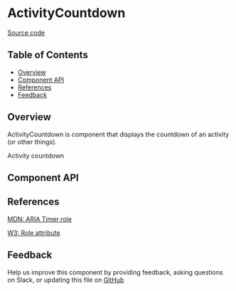 
# ActivityCountdown

[Source code](https://github.com/leemonade/bubbles/tree/main/packages/components/src/informative/ActivityCountdown/ActivityCountdown.js)

## Table of Contents

<!-- START doctoc generated TOC please keep comment here to allow auto update -->
<!-- DON'T EDIT THIS SECTION, INSTEAD RE-RUN doctoc TO UPDATE -->

- [Overview](#overview)
- [Component API](#component-api)
- [References](#references)
- [Feedback](#feedback)

## Overview

ActivityCountdown is component that displays the countdown of an activity (or other things).

<ThemeProvider>
  <ActivityCountdown finish={new Date(Date.now() + 7200000)}>Activity countdown</ActivityCountdown>
</ThemeProvider>

## Component API

<Preview>
  <Story id="atoms-informative-activitycountdown--playground" />
</Preview>

<Props of={ActivityCountdown} />

## References

[MDN: ARIA Timer role](https://developer.mozilla.org/en-US/docs/Web/Accessibility/ARIA/Roles/timer_role)

[W3: Role attribute](https://www.w3.org/WAI/PF/HTML/wiki/RoleAttribute)

## Feedback

Help us improve this component by providing feedback, asking questions on Slack, or updating this file on
[GitHub](https://github.com/leemonade/bubbles/edit/main/packages/components/src/informative/ActivityCountdown/ActivityCountdown.mdx)
